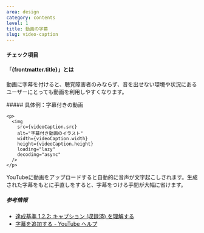 ```yaml
---
area: design
category: contents
level: 1
title: 動画の字幕
slug: video-caption
---
```



#### チェック項目

<Checkpoint title="動画に字幕を提供する（動画に埋め込むまたは、設定で有効化できるようにする）" />

#### 「{frontmatter.title}」とは

<Level level={frontmatter.level} />

動画に字幕を付けると、聴覚障害者のみならず、音を出せない環境や状況にあるユーザーにとっても動画を利用しやすくなります。

<Cases>
  <div slot="title">
    ##### 具体例：字幕付きの動画

    <p>
      <img
        src={videoCaption.src}
        alt="字幕付き動画のイラスト"
        width={videoCaption.width}
        height={videoCaption.height}
        loading="lazy"
        decoding="async"
      />
    </p>
  </div>
  <Case span={2} type="good" title="YouTubeに動画をアップロードする">
    YouTubeに動画をアップロードすると自動的に音声が文字起こしされます。生成された字幕をもとに手直しをすると、字幕をつける手間が大幅に省けます。
  </Case>
</Cases>

##### 参考情報

- [達成基準 1.2.2: キャプション (収録済) を理解する](https://waic.jp/translations/WCAG21/Understanding/captions-prerecorded.html)
- [字幕を追加する - YouTube ヘルプ](https://support.google.com/youtube/answer/2734796?hl=ja)
